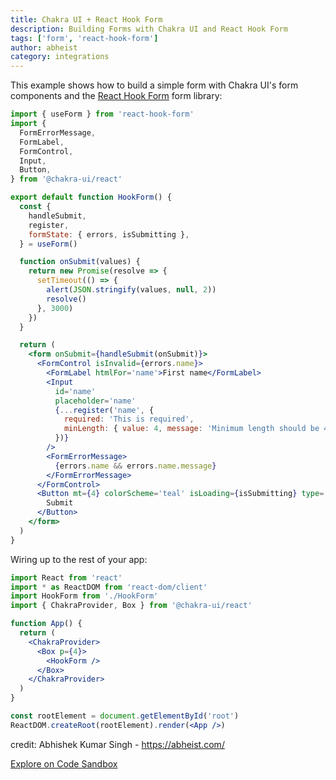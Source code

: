```yaml
---
title: Chakra UI + React Hook Form
description: Building Forms with Chakra UI and React Hook Form
tags: ['form', 'react-hook-form']
author: abheist
category: integrations
---
```


This example shows how to build a simple form with Chakra UI's form components
and the [React Hook Form](https://react-hook-form.com) form library:

```jsx live=false
import { useForm } from 'react-hook-form'
import {
  FormErrorMessage,
  FormLabel,
  FormControl,
  Input,
  Button,
} from '@chakra-ui/react'

export default function HookForm() {
  const {
    handleSubmit,
    register,
    formState: { errors, isSubmitting },
  } = useForm()

  function onSubmit(values) {
    return new Promise(resolve => {
      setTimeout(() => {
        alert(JSON.stringify(values, null, 2))
        resolve()
      }, 3000)
    })
  }

  return (
    <form onSubmit={handleSubmit(onSubmit)}>
      <FormControl isInvalid={errors.name}>
        <FormLabel htmlFor='name'>First name</FormLabel>
        <Input
          id='name'
          placeholder='name'
          {...register('name', {
            required: 'This is required',
            minLength: { value: 4, message: 'Minimum length should be 4' },
          })}
        />
        <FormErrorMessage>
          {errors.name && errors.name.message}
        </FormErrorMessage>
      </FormControl>
      <Button mt={4} colorScheme='teal' isLoading={isSubmitting} type='submit'>
        Submit
      </Button>
    </form>
  )
}
```

Wiring up to the rest of your app:

```jsx live=false
import React from 'react'
import * as ReactDOM from 'react-dom/client'
import HookForm from './HookForm'
import { ChakraProvider, Box } from '@chakra-ui/react'

function App() {
  return (
    <ChakraProvider>
      <Box p={4}>
        <HookForm />
      </Box>
    </ChakraProvider>
  )
}

const rootElement = document.getElementById('root')
ReactDOM.createRoot(rootElement).render(<App />)
```

credit: Abhishek Kumar Singh - https://abheist.com/

[Explore on Code Sandbox](https://codesandbox.io/s/chakra-ui-react-hook-form-t3l69)
